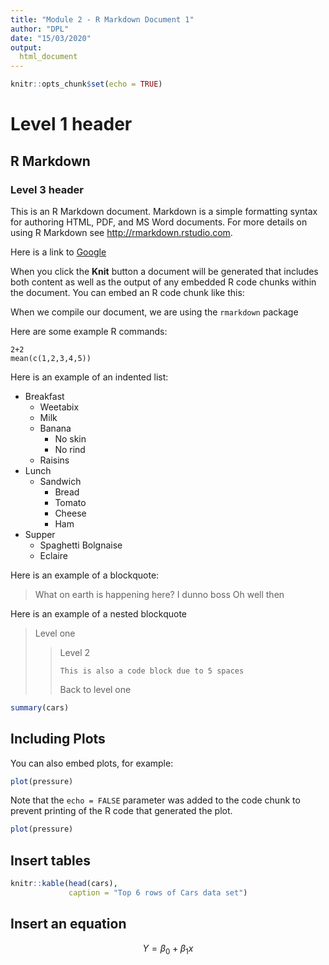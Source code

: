 ```yaml
---
title: "Module 2 - R Markdown Document 1"
author: "DPL"
date: "15/03/2020"
output:
  html_document
---
```


```r
knitr::opts_chunk$set(echo = TRUE)
```

# Level 1 header

## R Markdown

### Level 3 header

This is an R Markdown document. Markdown is a simple formatting syntax for authoring HTML, PDF, and MS Word documents. For more details on using R Markdown see <http://rmarkdown.rstudio.com>.

Here is a link to [Google](http://www.google.co.uk)

When you click the **Knit** button a document will be generated that includes both content as well as the output of any embedded R code chunks within the document. You can embed an R code chunk like this:

When we compile our document, we are using the `rmarkdown` package

Here are some example R commands:

```
2+2
mean(c(1,2,3,4,5))
```

Here is an example of an indented list:

* Breakfast
    - Weetabix
    - Milk
    - Banana
        + No skin
        + No rind
    - Raisins
* Lunch
    - Sandwich
        - Bread
        - Tomato
        - Cheese
        - Ham
* Supper
    - Spaghetti Bolgnaise
    - Eclaire

Here is an example of a blockquote:

> What on earth is happening here?
> I dunno boss
> Oh well then

Here is an example of a nested blockquote

> Level one
> 
> > Level 2
> > 
> >     This is also a code block due to 5 spaces
> > 
> Back to level one 


```r
summary(cars)
```

## Including Plots

You can also embed plots, for example:

```r
plot(pressure)
```

Note that the `echo = FALSE` parameter was added to the code chunk to prevent printing of the R code that generated the plot.

```r
plot(pressure)
```

## Insert tables

```r
knitr::kable(head(cars),
             caption = "Top 6 rows of Cars data set")

```

## Insert an equation

$$ Y = \beta_0 + \beta_1x $$
